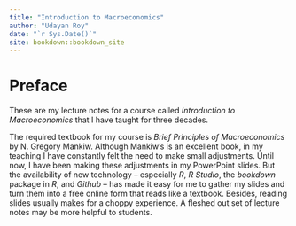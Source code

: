 ```yaml
--- 
title: "Introduction to Macroeconomics"
author: "Udayan Roy"
date: "`r Sys.Date()`"
site: bookdown::bookdown_site
---
```


# Preface {-}

These are my lecture notes for a course called *Introduction to Macroeconomics* that I have taught for three decades. 

The required textbook for my course is *Brief Principles of Macroeconomics* by N. Gregory Mankiw. Although Mankiw's is an excellent book, in my teaching I have constantly felt the need to make small adjustments. Until now, I have been making these adjustments in my PowerPoint slides. But the availability of new technology -- especially *R*, *R Studio*, the *bookdown* package in *R*, and *Github* -- has made it easy for me to gather my slides and turn them into a free online form that reads like a textbook. Besides, reading slides usually makes for a choppy experience. A fleshed out set of lecture notes may be more helpful to students.